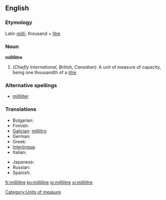 ==English==

===Etymology===
Latin ''[[milli-]]'' thousand + [[litre]]

===Noun===
'''millilitre'''

# (''Chiefly International, British, Canadian''): A unit of measure of capacity, being one thousandth of a [[litre]].

===Alternative spellings===
* {{i-c|Chiefly American}} [[milliliter]]

===Translations===
{{trans-top}}
* Bulgarian: {{t+|bg|милилитър|m|sc=Cyrl}}
* Finnish: {{t+|fi|millilitra}}
* [[Galician]]: [[mililitro]] {{m}}
* German: {{t+|de|Milliliter|m}}
* Greek: {{t+|el|χιλιοστόλιτρο|n|tr=chiliostolitro|sc=Grek}}
* [[Interlingua]]: {{t+|ia|mililitro|xs=Interlingua}}
* Italian: {{t+|it|millilitro|m}}
{{trans-mid}}
* Japanese: {{t+|ja|ミリリットル|tr=miririttoru|sc=Jpan}}
* Russian: {{t+|ru|миллилитр|m|tr=millilítr|sc=Cyrl}}
* Spanish: {{t+|es|mililitro|m}}
{{trans-bottom}}

[[Category:Units of measure]]

[[fr:millilitre]]
[[ko:millilitre]]
[[io:millilitre]]
[[vi:millilitre]]